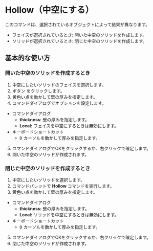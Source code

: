 
# Hollow（中空にする）

<Reference shortcut="" command="Hollow" button="コマンドバー右" buttonIcon="button-hollow"/>

このコマンドは、選択されているオブジェクトによって結果が異なります。
- フェイスが選択されているとき: 開いた中空のソリッドを作成します。
- ソリッドが選択されているとき: 閉じた中空のソリッドを作成します。

## 基本的な使い方

### 開いた中空のソリッドを作成するとき

1. 中空にしたいソリッドのフェイスを選択します。
2. ボタン <ButtonIcon type="button-hollow" /> をクリックします。
3. 黄色い点を動かして壁の厚みを指定します。
4. コマンドダイアログでオプションを設定します。
  - <Kst>コマンドダイアログ</Kst>
    - **thickness:** 壁の厚みを指定します。
    - **Local:** フェイスを中空にするときは無効にします。
  - <Kst>キーボードショートカット</Kst>
    - <kbd>D</kbd> カーソルを動かして厚みを指定します。
5. コマンドダイアログでOKをクリックするか、右クリックで確定します。
6. 開いた中空のソリッドが作成されます。

<VideoPlayer fileName="hollow"/>

### 閉じた中空のソリッドを作成するとき

1. 中空にしたいソリッドを選択します。
2. コマンドパレットで **Hollow** コマンドを実行します。
3. 黄色い点を動かして壁の厚みを指定します。
  - <Kst>コマンドダイアログ</Kst>  
    - **thickness:** 壁の厚みを指定します。
    - **Local:** ソリッドを中空にするときは無効にします。
  - <Kst>キーボードショートカット</Kst>
    - <kbd>D</kbd> カーソルを動かして厚みを指定します。
5. コマンドダイアログでOKをクリックするか、右クリックで確定します。
6. 閉じた中空のソリッドが作成されます。

<VideoPlayer fileName="hollow-solid"/>